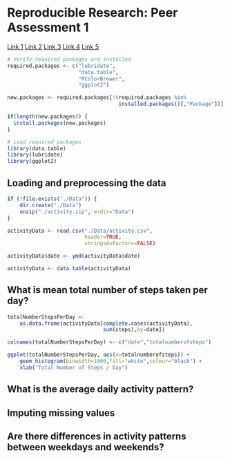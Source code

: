 # Reproducible Research: Peer Assessment 1

[Link 1][1]
[Link 2][2]
[Link 3][3]
[Link 4][4]
[Link 5][5]

```r

# Verify required packages are installed
required.packages <- c("lubridate",
                       "data.table",
                       "RColorBrewer",
                       "ggplot2")

new.packages <- required.packages[!(required.packages %in% 
                                    installed.packages()[,"Package"])]

if(length(new.packages)) {
  install.packages(new.packages)
} 

# Load required packages
library(data.table)
library(lubridate)
library(ggplot2)
```

## Loading and preprocessing the data
```r
if (!file.exists("./Data")) {
    dir.create("./Data")    
    unzip("./activity.zip", exdir="Data")
}

activityData <- read.csv("./Data/activity.csv",
                         header=TRUE,
                         stringsAsFactors=FALSE)

activityData$date <- ymd(activityData$date)

activityData <- data.table(activityData)
```

## What is mean total number of steps taken per day?
```r
totalNumberStepsPerDay <- 
    as.data.frame(activityData[complete.cases(activityData),
                               sum(steps),by=date])

colnames(totalNumberStepsPerDay) <- c("date","totalnumberofsteps")

ggplot(totalNumberStepsPerDay, aes(x=totalnumberofsteps)) +
    geom_histogram(binwidth=1000,fill="white",colour="black") + 
    xlab("Total Number of Steps / Day")
```

## What is the average daily activity pattern?



## Imputing missing values



## Are there differences in activity patterns between weekdays and weekends?
[1]: http://stackoverflow.com/questions/14187048/r-language-clean-variables-and-close-connections
[2]: http://stackoverflow.com/questions/9341635/how-can-i-check-for-installed-r-packages-before-running-install-packages
[3]: http://www.r-bloggers.com/read-compressed-zip-files-in-r/
[4]: http://stackoverflow.com/questions/18799901/data-frame-group-by-column
[5]: http://stackoverflow.com/questions/4862178/remove-rows-with-nas-in-data-frame
